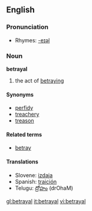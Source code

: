 ==English==

===Pronunciation===
*Rhymes: [[Rhymes:English:-eɪəl|-eɪəl]]

===Noun===
'''betrayal'''
# the act of [[betray]]ing

====Synonyms====
*[[perfidy]]
*[[treachery]]
*[[treason]]

====Related terms====
*[[betray]]

====Translations====
*Slovene: [[izdaja]] {{f}}
*Spanish: [[traición]]
*Telugu: [[ద్రోహం]] (drOhaM)

[[gl:betrayal]]
[[it:betrayal]]
[[vi:betrayal]]